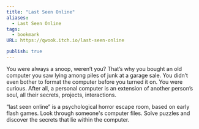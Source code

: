 ```yaml
---
title: "Last Seen Online"
aliases:
  - Last Seen Online
tags:
  - bookmark
URL: https://qwook.itch.io/last-seen-online

publish: true
---
```




You were always a snoop, weren’t you? That’s why you bought an old computer you saw lying among piles of junk at a garage sale. You didn’t even bother to format the computer before you turned it on. You were curious. After all, a personal computer is an extension of another person’s soul, all their secrets, projects, interactions.

“last seen online” is a psychological horror escape room, based on early flash games. Look through someone's computer files. Solve puzzles and discover the secrets that lie within the computer.